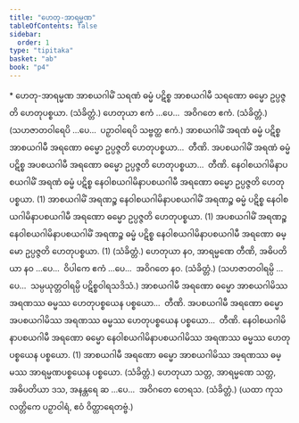 ```yaml
---
title: "ဟေတု-အာရမ္မဏ"
tableOfContents: false
sidebar:
  order: 1
type: "tipitaka"
basket: "ab"
book: "p4"
---
```



<DynamicBreadcrumb />

<Paragraph type="center" book="p4">
* ဟေတု-အာရမ္မဏ
</Paragraph>

<Division number="34" book="p4" e="ch" v="39" p="611">

<Paragraph number="1799" book="p4">
အာစယဂါမိံ သရဏံ ဓမ္မံ ပဋိစ္စ အာစယဂါမီ သရဏော ဓမ္မော ဥပ္ပဇ္ဇတိ ဟေတုပစ္စယာ. (သံခိတ္တံ.)
</Paragraph>

<Paragraph number="1800" book="p4">
ဟေတုယာ ဧကံ …ပေ…  အဝိဂတေ ဧကံ. (သံခိတ္တံ.)
</Paragraph>

<Paragraph number="1801" book="p4">
(သဟဇာတဝါရေပိ …ပေ…  ပဉှာဝါရေပိ သဗ္ဗတ္ထ ဧကံ.)
</Paragraph>

</Division>
<Division number="35" book="p4" e="ch" v="39" p="611">

<Paragraph number="1802" book="p4">
အာစယဂါမိံ အရဏံ ဓမ္မံ ပဋိစ္စ အာစယဂါမီ အရဏော ဓမ္မော ဥပ္ပဇ္ဇတိ ဟေတုပစ္စယာ…  တီဏိ.
</Paragraph>

<Paragraph number="1803" book="p4">
အပစယဂါမိံ အရဏံ ဓမ္မံ ပဋိစ္စ အပစယဂါမီ အရဏော ဓမ္မော ဥပ္ပဇ္ဇတိ ဟေတုပစ္စယာ…  တီဏိ.
</Paragraph>

<Paragraph number="1804" book="p4">
နေဝါစယဂါမိနာပစယဂါမိံ အရဏံ ဓမ္မံ ပဋိစ္စ နေဝါစယဂါမိနာပစယဂါမီ အရဏော ဓမ္မော ဥပ္ပဇ္ဇတိ ဟေတုပစ္စယာ. (1)
</Paragraph>

<Paragraph number="1805" book="p4">
အာစယဂါမိံ အရဏဉ္စ နေဝါစယဂါမိနာပစယဂါမိံ အရဏဉ္စ ဓမ္မံ ပဋိစ္စ နေဝါစယဂါမိနာပစယဂါမီ အရဏော ဓမ္မော ဥပ္ပဇ္ဇတိ ဟေတုပစ္စယာ. (1)
</Paragraph>

<Paragraph number="1806" book="p4">
အပစယဂါမိံ အရဏဉ္စ နေဝါစယဂါမိနာပစယဂါမိံ အရဏဉ္စ ဓမ္မံ ပဋိစ္စ နေဝါစယဂါမိနာပစယဂါမီ အရဏော ဓမ္မော ဥပ္ပဇ္ဇတိ ဟေတုပစ္စယာ. (1) (သံခိတ္တံ.)
</Paragraph>

</Division>
<Division number="36" book="p4" e="ch" v="39" p="611">

<Paragraph number="1807" book="p4">
ဟေတုယာ နဝ, အာရမ္မဏေ တီဏိ, အဓိပတိယာ နဝ …ပေ…  ဝိပါကေ ဧကံ …ပေ…  အဝိဂတေ နဝ. (သံခိတ္တံ.)
</Paragraph>

<Paragraph number="1808" book="p4">
(သဟဇာတဝါရမ္ပိ …ပေ…  သမ္ပယုတ္တဝါရမ္ပိ ပဋိစ္စဝါရသဒိသံ.)
</Paragraph>

</Division>
<Division number="37" book="p4" e="ch" v="39" p="612">

<Paragraph number="1809" book="p4">
အာစယဂါမီ အရဏော ဓမ္မော အာစယဂါမိဿ အရဏဿ ဓမ္မဿ ဟေတုပစ္စယေန ပစ္စယော…  တီဏိ.
</Paragraph>

<Paragraph number="1810" book="p4">
အပစယဂါမီ အရဏော ဓမ္မော အပစယဂါမိဿ အရဏဿ ဓမ္မဿ ဟေတုပစ္စယေန ပစ္စယော…  တီဏိ.
</Paragraph>

<Paragraph number="1811" book="p4">
နေဝါစယဂါမိနာပစယဂါမီ အရဏော ဓမ္မော နေဝါစယဂါမိနာပစယဂါမိဿ အရဏဿ ဓမ္မဿ ဟေတုပစ္စယေန ပစ္စယော. (1)
</Paragraph>

<Paragraph number="1812" book="p4">
အာစယဂါမီ အရဏော ဓမ္မော အာစယဂါမိဿ အရဏဿ ဓမ္မဿ အာရမ္မဏပစ္စယေန ပစ္စယော. (သံခိတ္တံ.)
</Paragraph>

</Division>
<Division number="38" book="p4" e="ch" v="39" p="612">

<Paragraph number="1813" book="p4">
ဟေတုယာ သတ္တ, အာရမ္မဏေ သတ္တ, အဓိပတိယာ ဒသ, အနန္တရေ ဆ …ပေ…  အဝိဂတေ တေရသ. (သံခိတ္တံ.)
</Paragraph>

<Paragraph number="1814" book="p4">
(ယထာ ကုသလတ္တိကေ ပဉှာဝါရံ, ဧဝံ ဝိတ္ထာရေတဗ္ဗံ.)
</Paragraph>
</Division>